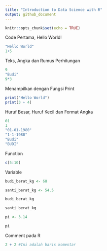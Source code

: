 ```yaml
---
title: "Introduction to Data Science with R"
output: github_document
---
```


```r
knitr::opts_chunk$set(echo = TRUE)
```

Code Pertama, Hello World!

```r
"Hello World"
1+5
```
Teks, Angka dan Rumus Perhitungan
```r
9
"Budi"
9*3
```
Menampilkan dengan Fungsi Print
```r
print("Hello World")
print(3 + 4)
```
Huruf Besar, Huruf Kecil dan Format Angka
```r
01
1
"01-01-1980"
"1-1-1980"
"Budi"
"BUDI"
```
Function
```r
c(5:10)
```
Variable
```r
budi_berat_kg <- 68

santi_berat_kg <- 54.5

budi_berat_kg

santi_berat_kg

pi <- 3.14

pi
```
Comment pada R

```r
2 + 2 #Ini adalah baris komentar
```

